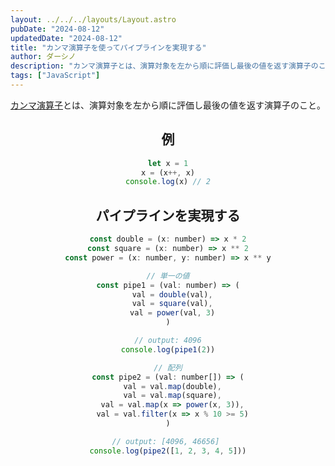 ```yaml
---
layout: ../../../layouts/Layout.astro
pubDate: "2024-08-12"
updatedDate: "2024-08-12"
title: "カンマ演算子を使ってパイプラインを実現する"
author: ダーシノ
description: "カンマ演算子とは、演算対象を左から順に評価し最後の値を返す演算子のこと。"
tags: ["JavaScript"]
---
```



<Header {...frontmatter} />

[カンマ演算子](https://developer.mozilla.org/en-US/docs/Web/JavaScript/Reference/Operators/Comma_operator)とは、演算対象を左から順に評価し最後の値を返す演算子のこと。


## 例

```js
let x = 1
x = (x++, x)
console.log(x) // 2
```

## パイプラインを実現する

```js
const double = (x: number) => x * 2
const square = (x: number) => x ** 2
const power = (x: number, y: number) => x ** y

// 単一の値
const pipe1 = (val: number) => (
  val = double(val),
  val = square(val),
  val = power(val, 3)
)

// output: 4096
console.log(pipe1(2))

// 配列
const pipe2 = (val: number[]) => (
  val = val.map(double),
  val = val.map(square),
  val = val.map(x => power(x, 3)),
  val = val.filter(x => x % 10 >= 5)
)

// output: [4096, 46656] 
console.log(pipe2([1, 2, 3, 4, 5]))
```
